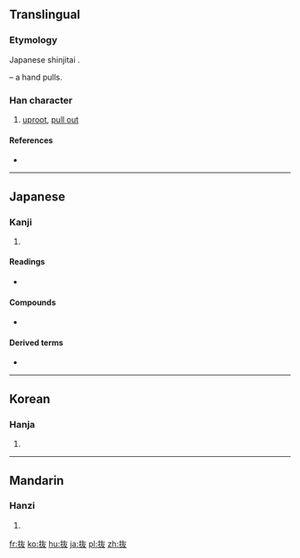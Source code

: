{{also|拔}}
==Translingual==
{{ja-forms|抜|[[拔]]|[[拔]]}}

===Etymology===
Japanese shinjitai {{Han simp|拔|f=犮|t=友}}.

{{Han compound|手|alt1=扌|t1=hand|友|ls=psc|c1=s|c2=p}} – a hand pulls.

===Han character===
{{Han char|rn=64|rad=手|as=04|sn=7|four=|canj=QKE,XQKE|ids=⿰扌友}}

# [[uproot]], [[pull out]]

====References====
* {{Han ref|kx=0422.121|dkj=11901|dj=0770.080|hdz=31834.091|uh=629C|ud=25244}}

----

==Japanese==

===Kanji===
{{ja-kanji|grade=c|rs=手04}}

# {{defn|lang=ja|sort=手04}}

====Readings====
* {{ja-readings|goon=[[ばち]] (bachi) {{non-joyo-reading}}|kanon=[[はつ]] (hatsu) {{non-joyo-reading}}|kanyoon=[[ばつ]] (batsu)|kun=[[ぬく]] (nuku), [[ぬけ]] (nuke)}}

====Compounds====
* {{ja-l|縄抜け|なわぬけ|nawanuke}}

====Derived terms====
* {{ja-l|抜ける|ぬける|nukeru}}

----

==Korean==

===Hanja===
{{ko-hanja|hangeul=[[발]], [[패]]|eumhun=|rv=bal, pae|mr=pal, p'ae|y=pal, phay}}

# {{defn|lang=ko|sort=手04}}

----

==Mandarin==

===Hanzi===
{{cmn-hanzi|pin=[[bá]] ([[ba2]])|wg=pa<sup>2</sup>}}

# {{defn|lang=cmn|sort=手04}}

[[fr:抜]]
[[ko:抜]]
[[hu:抜]]
[[ja:抜]]
[[pl:抜]]
[[zh:抜]]